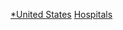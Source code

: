 {{Hiddencat}}
{{WPSS-cat}}
{{Stub category|article=[[美国|美国]]的[[醫院|醫院]]|newstub=US-hospital-stub|category=美国医院}}
{{CategoryTOC}}

[[Category:醫院小作品|*United States]]
[[Category:美國建築物小作品|Hospitals]]